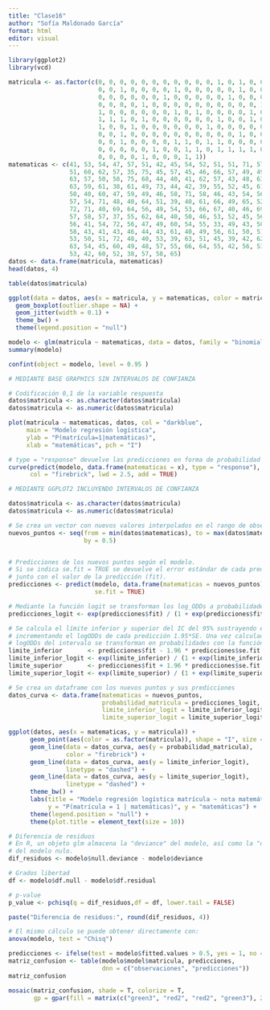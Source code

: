 ```yaml
---
title: "Clase16"
author: "Sofía Maldonado García"
format: html
editor: visual
---
```


```r
library(ggplot2)
library(vcd)

```

```r
matricula <- as.factor(c(0, 0, 0, 0, 0, 0, 0, 0, 0, 0, 0, 1, 0, 1, 0, 0, 0, 0, 1,
                         0, 0, 1, 0, 0, 0, 0, 1, 0, 0, 0, 0, 0, 1, 0, 0, 1, 0, 1,
                         0, 0, 0, 0, 0, 0, 1, 0, 0, 0, 0, 0, 1, 0, 0, 0, 1, 0, 0,
                         0, 0, 0, 0, 1, 0, 0, 0, 0, 0, 0, 0, 0, 0, 0, 1, 0, 0, 0,
                         1, 0, 0, 0, 0, 0, 0, 1, 0, 1, 0, 0, 0, 0, 1, 0, 1, 0, 0,
                         1, 1, 1, 0, 1, 0, 0, 0, 0, 0, 0, 1, 0, 0, 1, 0, 0, 0, 1,
                         1, 0, 0, 1, 0, 0, 0, 0, 0, 0, 1, 0, 0, 0, 0, 0, 0, 1, 1,
                         0, 0, 1, 0, 0, 0, 0, 0, 0, 0, 0, 0, 0, 1, 0, 0, 0, 0, 0,
                         0, 0, 1, 0, 0, 0, 0, 1, 1, 0, 1, 1, 0, 0, 0, 0, 1, 0, 0,
                         0, 0, 0, 0, 0, 1, 0, 0, 1, 1, 0, 1, 1, 1, 1, 0, 0, 1, 0,
                         0, 0, 0, 0, 1, 0, 0, 0, 1, 1))
matematicas <- c(41, 53, 54, 47, 57, 51, 42, 45, 54, 52, 51, 51, 71, 57, 50, 43,
                 51, 60, 62, 57, 35, 75, 45, 57, 45, 46, 66, 57, 49, 49, 57, 64,
                 63, 57, 50, 58, 75, 68, 44, 40, 41, 62, 57, 43, 48, 63, 39, 70,
                 63, 59, 61, 38, 61, 49, 73, 44, 42, 39, 55, 52, 45, 61, 39, 41,
                 50, 40, 60, 47, 59, 49, 46, 58, 71, 58, 46, 43, 54, 56, 46, 54,
                 57, 54, 71, 48, 40, 64, 51, 39, 40, 61, 66, 49, 65, 52, 46, 61,
                 72, 71, 40, 69, 64, 56, 49, 54, 53, 66, 67, 40, 46, 69, 40, 41,
                 57, 58, 57, 37, 55, 62, 64, 40, 50, 46, 53, 52, 45, 56, 45, 54,
                 56, 41, 54, 72, 56, 47, 49, 60, 54, 55, 33, 49, 43, 50, 52, 48,
                 58, 43, 41, 43, 46, 44, 43, 61, 40, 49, 56, 61, 50, 51, 42, 67,
                 53, 50, 51, 72, 48, 40, 53, 39, 63, 51, 45, 39, 42, 62, 44, 65,
                 63, 54, 45, 60, 49, 48, 57, 55, 66, 64, 55, 42, 56, 53, 41, 42,
                 53, 42, 60, 52, 38, 57, 58, 65)
datos <- data.frame(matricula, matematicas)
head(datos, 4)
```

```r
table(datos$matricula)
```

```r
ggplot(data = datos, aes(x = matricula, y = matematicas, color = matricula)) +
  geom_boxplot(outlier.shape = NA) +
  geom_jitter(width = 0.1) + 
  theme_bw() +
  theme(legend.position = "null")
```

```r
modelo <- glm(matricula ~ matematicas, data = datos, family = "binomial")
summary(modelo)
```

```r
confint(object = modelo, level = 0.95 )
```

```r
# MEDIANTE BASE GRAPHICS SIN INTERVALOS DE CONFIANZA

# Codificación 0,1 de la variable respuesta
datos$matricula <- as.character(datos$matricula)
datos$matricula <- as.numeric(datos$matricula)

plot(matricula ~ matematicas, datos, col = "darkblue",
     main = "Modelo regresión logística",
     ylab = "P(matrícula=1|matemáticas)",
     xlab = "matemáticas", pch = "I")

# type = "response" devuelve las predicciones en forma de probabilidad en lugar de en log_ODDs
curve(predict(modelo, data.frame(matematicas = x), type = "response"),
      col = "firebrick", lwd = 2.5, add = TRUE)
```

```r
# MEDIANTE GGPLOT2 INCLUYENDO INTERVALOS DE CONFIANZA

datos$matricula <- as.character(datos$matricula)
datos$matricula <- as.numeric(datos$matricula)

# Se crea un vector con nuevos valores interpolados en el rango de observaciones.
nuevos_puntos <- seq(from = min(datos$matematicas), to = max(datos$matematicas),
                     by = 0.5)


# Predicciones de los nuevos puntos según el modelo. 
# Si se indica se.fit = TRUE se devuelve el error estándar de cada predicción
# junto con el valor de la predicción (fit).
predicciones <- predict(modelo, data.frame(matematicas = nuevos_puntos),
                        se.fit = TRUE)

# Mediante la función logit se transforman los log_ODDs a probabilidades.
predicciones_logit <- exp(predicciones$fit) / (1 + exp(predicciones$fit))

# Se calcula el límite inferior y superior del IC del 95% sustrayendo e
# incrementando el logODDs de cada predicción 1.95*SE. Una vez calculados los
# logODDs del intervalo se transforman en probabilidades con la función logit.
limite_inferior       <- predicciones$fit - 1.96 * predicciones$se.fit
limite_inferior_logit <- exp(limite_inferior) / (1 + exp(limite_inferior))
limite_superior       <- predicciones$fit + 1.96 * predicciones$se.fit
limite_superior_logit <- exp(limite_superior) / (1 + exp(limite_superior))

# Se crea un dataframe con los nuevos puntos y sus predicciones
datos_curva <- data.frame(matematicas = nuevos_puntos,
                          probabilidad_matricula = predicciones_logit,
                          limite_inferior_logit = limite_inferior_logit, 
                          limite_superior_logit = limite_superior_logit)

ggplot(datos, aes(x = matematicas, y = matricula)) +
      geom_point(aes(color = as.factor(matricula)), shape = "I", size = 3) + 
      geom_line(data = datos_curva, aes(y = probabilidad_matricula),
                color = "firebrick") + 
      geom_line(data = datos_curva, aes(y = limite_inferior_logit),
                linetype = "dashed") + 
      geom_line(data = datos_curva, aes(y = limite_superior_logit),
                linetype = "dashed") + 
      theme_bw() +
      labs(title = "Modelo regresión logística matrícula ~ nota matemáticas",
           y = "P(matrícula = 1 | matemáticas)", y = "matemáticas") + 
      theme(legend.position = "null") +
      theme(plot.title = element_text(size = 10))
```

```r
# Diferencia de residuos
# En R, un objeto glm almacena la "deviance" del modelo, así como la "deviance"
# del modelo nulo. 
dif_residuos <- modelo$null.deviance - modelo$deviance

# Grados libertad
df <- modelo$df.null - modelo$df.residual

# p-value
p_value <- pchisq(q = dif_residuos,df = df, lower.tail = FALSE)

paste("Diferencia de residuos:", round(dif_residuos, 4))
```

```r
# El mismo cálculo se puede obtener directamente con:
anova(modelo, test = "Chisq")
```

```r
predicciones <- ifelse(test = modelo$fitted.values > 0.5, yes = 1, no = 0)
matriz_confusion <- table(modelo$model$matricula, predicciones,
                          dnn = c("observaciones", "predicciones"))
matriz_confusion
```

```r
mosaic(matriz_confusion, shade = T, colorize = T,
       gp = gpar(fill = matrix(c("green3", "red2", "red2", "green3"), 2, 2)))
```
